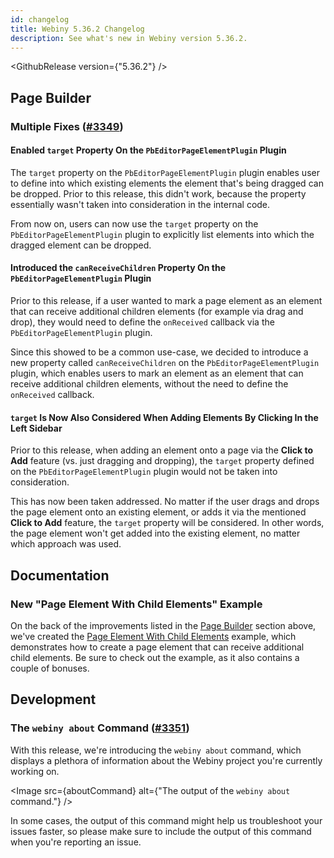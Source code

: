 ```yaml
---
id: changelog
title: Webiny 5.36.2 Changelog
description: See what's new in Webiny version 5.36.2.
---
```



<GithubRelease version={"5.36.2"} />

## Page Builder

### Multiple Fixes ([#3349](https://github.com/webiny/webiny-js/pull/3349))

#### Enabled `target` Property On the `PbEditorPageElementPlugin` Plugin

The `target` property on the `PbEditorPageElementPlugin` plugin enables user to define into which existing elements the element that's being dragged can be dropped. Prior to this release, this didn't work, because the property essentially wasn't taken into consideration in the internal code.

From now on, users can now use the `target` property on the `PbEditorPageElementPlugin` plugin to explicitly list elements into which the dragged element can be dropped.

#### Introduced the `canReceiveChildren` Property On the `PbEditorPageElementPlugin` Plugin

Prior to this release, if a user wanted to mark a page element as an element that can receive additional children elements (for example via drag and drop), they would need to define the `onReceived` callback via the `PbEditorPageElementPlugin` plugin. 

Since this showed to be a common use-case, we decided to introduce a new property called `canReceiveChildren` on the `PbEditorPageElementPlugin` plugin, which enables users to mark an element as an element that can receive additional children elements, without the need to define the `onReceived` callback.

#### `target` Is Now Also Considered When Adding Elements By Clicking In the Left Sidebar

Prior to this release, when adding an element onto a page via the **Click to Add** feature (vs. just dragging and dropping), the `target` property defined on the `PbEditorPageElementPlugin` plugin would not be taken into consideration.

This has now been taken addressed. No matter if the user drags and drops the page element onto an existing element, or adds it via the mentioned **Click to Add** feature, the `target` property will be considered. In other words, the page element won't get added into the existing element, no matter which approach was used.

## Documentation

### New "Page Element With Child Elements" Example 

On the back of the improvements listed in the [Page Builder](http://localhost:8000/docs/release-notes/5.36.2/changelog#page-builder) section above, we've created the [Page Element With Child Elements](https://github.com/webiny/webiny-examples/tree/master/page-builder/element-with-child-elements) example, which demonstrates how to create a page element that can receive additional child elements. Be sure to check out the example, as it also contains a couple of bonuses.

## Development

### The `webiny about` Command ([#3351](https://github.com/webiny/webiny-js/pull/3351))

With this release, we're introducing the `webiny about` command, which displays a plethora of information about the Webiny project you're currently working on.

<Image src={aboutCommand} alt={"The output of the `webiny about` command."} />

In some cases, the output of this command might help us troubleshoot your issues faster, so please make sure to include the output of this command when you're reporting an issue.
